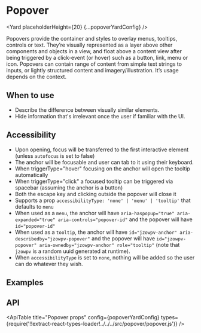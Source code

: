 <!--
Copyright (c) 2018-2020 Uber Technologies, Inc.

This source code is licensed under the MIT license found in the
LICENSE file in the root directory of this source tree.
-->






# Popover

<Yard placeholderHeight={20} {...popoverYardConfig} />

Popovers provide the container and styles to overlay menus, tooltips, controls or text. They’re
visually represented as a layer above other components and objects in a view, and float above a
content view after being triggered by a click-event (or hover) such as a button, link, menu or
icon. Popovers can contain range of content from simple text strings to inputs, or lightly
structured content and imagery/illustration. It’s usage depends on the context.

## When to use

- Describe the difference between visually similar elements.
- Hide information that's irrelevant once the user if familiar with the UI.

## Accessibility

- Upon opening, focus will be transferred to the first interactive element (unless `autofocus` is set to false)
- The anchor will be focusable and user can tab to it using their keyboard.
- When triggerType="hover" focusing on the anchor will open the tooltip automatically
- When triggerType="click" a focused tooltip can be triggered via spacebar (assuming the anchor is a button)
- Both the escape key and clicking outside the popover will close it
- Supports a prop `accessibilityType: 'none' | 'menu' | 'tooltip'` that defaults to `menu`
- When used as a `menu`, the anchor will have `aria-haspopup="true" aria-expanded="true" aria-controls="popover-id"` and the popover will have `id="popover-id"`
- When used as a `tooltip`, the anchor will have `id="jzowpv-anchor" aria-describedby="jzowpv-popover"` and the popover will have `id="jzowpv-popover" aria-ownedby="jzowpv-anchor" role="tooltip"` (note that `jzowpv` is a random uuid generated at runtime).
- When `accessibilityType` is set to `none`, nothing will be added so the user can do whatever they wish.

## Examples

<Example title="Popover stateless example" path="popover/stateless.js">
  <Stateless />
</Example>

<Example title="Popover opens on Click" path="popover/stateful-click.js">
  <StatefulClick />
</Example>

<Example title="Popover opens on link Click" path="popover/link.js">
  <Link />
</Example>

<Example title="Popover Opens on Hover" path="popover/stateful-hover.js">
  <StatefulHover />
</Example>

<Example title="Popover Available Placements" path="popover/placements.js">
  <Placements />
</Example>

<Example title="Popover With Arrow" path="popover/with-arrow.js">
  <WithArrow />
</Example>

<Example title="Popover Close from Content" path="popover/dismiss.js">
  <Dismiss />
</Example>

<Example title="Anchor ref handling example" path="popover/ref-handling.js">
  <AnchorRefHandling />
</Example>

<Example title="Clipping Avoidance" path="popover/clipping.js">
  <Clipping />
</Example>

<Example title="Popover with Overrides" path="popover/overrides.js">
  <Customization />
</Example>

<Example title="SSR Popover" path="popover/ssr-render-all.js">
  <SSRRenderAll />
</Example>

## API

<ApiTable
  title="Popover props"
  config={popoverYardConfig}
  types={require('!!extract-react-types-loader!../../../src/popover/popover.js')}
/>

<Exports
  component={PopoverExports}
  title="Popover exports"
  path="baseui/popover"
/>

